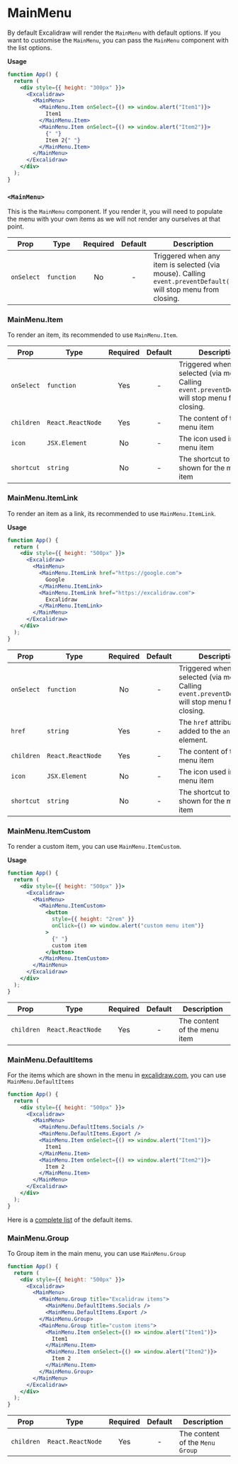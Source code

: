 # MainMenu

By default Excalidraw will render the `MainMenu` with default options. If you want to customise the `MainMenu`, you can pass the `MainMenu` component with the list options.

**Usage**

```jsx live
function App() {
  return (
    <div style={{ height: "300px" }}>
      <Excalidraw>
        <MainMenu>
          <MainMenu.Item onSelect={() => window.alert("Item1")}>
            Item1
          </MainMenu.Item>
          <MainMenu.Item onSelect={() => window.alert("Item2")}>
            {" "}
            Item 2{" "}
          </MainMenu.Item>
        </MainMenu>
      </Excalidraw>
    </div>
  );
}
```

### `<MainMenu>`

This is the `MainMenu` component. If you render it, you will need to populate the menu with your own items as we will not render any ourselves at that point.

| Prop | Type | Required | Default | Description |
| --- | --- | :-: | :-: | --- |
| `onSelect` | `function` | No | - | Triggered when any item is selected (via mouse). Calling `event.preventDefault()` will stop menu from closing. |

### MainMenu.Item

To render an item, its recommended to use `MainMenu.Item`.

| Prop | Type | Required | Default | Description |
| --- | --- | :-: | :-: | --- |
| `onSelect` | `function` | Yes | - | Triggered when selected (via mouse). Calling `event.preventDefault()` will stop menu from closing. |
| `children` | `React.ReactNode` | Yes | - | The content of the menu item |
| `icon` | `JSX.Element` | No | - | The icon used in the menu item |
| `shortcut` | `string` | No | - | The shortcut to be shown for the menu item |

### MainMenu.ItemLink

To render an item as a link, its recommended to use `MainMenu.ItemLink`.

**Usage**

```jsx live
function App() {
  return (
    <div style={{ height: "500px" }}>
      <Excalidraw>
        <MainMenu>
          <MainMenu.ItemLink href="https://google.com">
            Google
          </MainMenu.ItemLink>
          <MainMenu.ItemLink href="https://excalidraw.com">
            Excalidraw
          </MainMenu.ItemLink>
        </MainMenu>
      </Excalidraw>
    </div>
  );
}
```

| Prop | Type | Required | Default | Description |
| --- | --- | :-: | :-: | --- |
| `onSelect` | `function` | No | - | Triggered when selected (via mouse). Calling `event.preventDefault()` will stop menu from closing. |
| `href` | `string` | Yes | - | The `href` attribute to be added to the `anchor` element. |
| `children` | `React.ReactNode` | Yes | - | The content of the menu item |
| `icon` | `JSX.Element` | No | - | The icon used in the menu item |
| `shortcut` | `string` | No | - | The shortcut to be shown for the menu item |

### MainMenu.ItemCustom

To render a custom item, you can use `MainMenu.ItemCustom`.

**Usage**

```jsx live
function App() {
  return (
    <div style={{ height: "500px" }}>
      <Excalidraw>
        <MainMenu>
          <MainMenu.ItemCustom>
            <button
              style={{ height: "2rem" }}
              onClick={() => window.alert("custom menu item")}
            >
              {" "}
              custom item
            </button>
          </MainMenu.ItemCustom>
        </MainMenu>
      </Excalidraw>
    </div>
  );
}
```

| Prop | Type | Required | Default | Description |
| --- | --- | :-: | :-: | --- |
| `children` | `React.ReactNode` | Yes | - | The content of the menu item |

### MainMenu.DefaultItems

For the items which are shown in the menu in [excalidraw.com](https://excalidraw.com), you can use `MainMenu.DefaultItems`

```jsx live
function App() {
  return (
    <div style={{ height: "500px" }}>
      <Excalidraw>
        <MainMenu>
          <MainMenu.DefaultItems.Socials />
          <MainMenu.DefaultItems.Export />
          <MainMenu.Item onSelect={() => window.alert("Item1")}>
            Item1
          </MainMenu.Item>
          <MainMenu.Item onSelect={() => window.alert("Item2")}>
            Item 2
          </MainMenu.Item>
        </MainMenu>
      </Excalidraw>
    </div>
  );
}
```

Here is a [complete list](https://github.com/excalidraw/excalidraw/blob/master/src/components/mainMenu/DefaultItems.tsx) of the default items.

### MainMenu.Group

To Group item in the main menu, you can use `MainMenu.Group`

```jsx live
function App() {
  return (
    <div style={{ height: "500px" }}>
      <Excalidraw>
        <MainMenu>
          <MainMenu.Group title="Excalidraw items">
            <MainMenu.DefaultItems.Socials />
            <MainMenu.DefaultItems.Export />
          </MainMenu.Group>
          <MainMenu.Group title="custom items">
            <MainMenu.Item onSelect={() => window.alert("Item1")}>
              Item1
            </MainMenu.Item>
            <MainMenu.Item onSelect={() => window.alert("Item2")}>
              Item 2
            </MainMenu.Item>
          </MainMenu.Group>
        </MainMenu>
      </Excalidraw>
    </div>
  );
}
```

| Prop | Type | Required | Default | Description |
| --- | --- | :-: | :-: | --- |
| `children ` | `React.ReactNode` | Yes | - | The content of the `Menu Group` |
